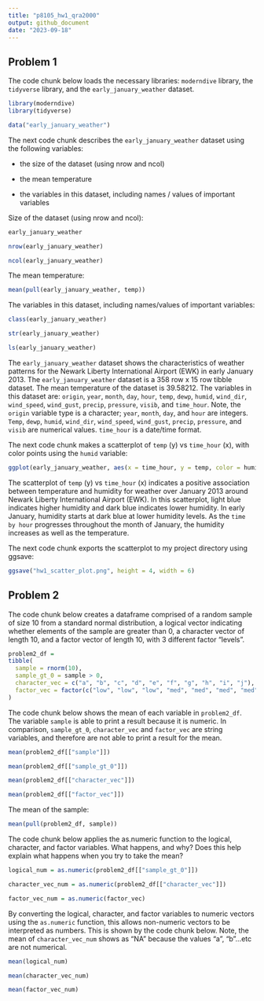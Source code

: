 ```yaml
---
title: "p8105_hw1_qra2000"
output: github_document
date: "2023-09-18"
---
```


## Problem 1

The code chunk below loads the necessary libraries: `moderndive` library, the `tidyverse` library, and the `early_january_weather` dataset.

```r
library(moderndive)
library(tidyverse)
```

```r
data("early_january_weather")
```

The next code chunk describes the `early_january_weather` dataset using the following variables:

*   the size of the dataset (using nrow and ncol)

*   the mean temperature

*   the variables in this dataset, including names / values of important variables

Size of the dataset (using nrow and ncol):
```r
early_january_weather

nrow(early_january_weather)

ncol(early_january_weather)
```

The mean temperature:
```r
mean(pull(early_january_weather, temp))
```

The variables in this dataset, including names/values of important variables:

```r
class(early_january_weather)

str(early_january_weather)

ls(early_january_weather)
```

The `early_january_weather` dataset shows the characteristics of weather patterns for the Newark Liberty International Airport (EWK) in early January 2013. The `early_january_weather` dataset is a 358 row x 15 row tibble dataset. The mean temperature of the dataset is 39.58212. The variables in this dataset are: `origin`, `year`, `month`, `day`, `hour`, `temp`, `dewp`, `humid`, `wind_dir`, `wind_speed`, `wind_gust`, `precip`, `pressure`, `visib`, and `time_hour`. Note, the `origin` variable type is a character; `year`, `month`, `day`, and `hour` are integers. `Temp`, `dewp`, `humid`, `wind_dir`, `wind_speed`, `wind_gust`, `precip`, `pressure`, and `visib` are numerical values. `time_hour` is a date/time format.

The next code chunk makes a scatterplot of `temp` (y) vs `time_hour` (x), with color points using the `humid` variable:

```r
ggplot(early_january_weather, aes(x = time_hour, y = temp, color = humid)) + geom_point()
```

The scatterplot of `temp` (y) vs `time_hour` (x) indicates a positive association between temperature and humidity for weather over January 2013 around Newark Liberty International Airport (EWK). In this scatterplot, light blue indicates higher humidity and dark blue indicates lower humidity. In early January, humidity starts at dark blue at lower humidity levels. As the `time by hour` progresses throughout the month of January, the humidity increases as well as the temperature.

The next code chunk exports the scatterplot to my project directory using ggsave:

```r
ggsave("hw1_scatter_plot.png", height = 4, width = 6)
```

## Problem 2

The code chunk below creates a dataframe comprised of a random sample of size 10 from a standard normal distribution, a logical vector indicating whether elements of the sample are greater than 0, a character vector of length 10, and a factor vector of length 10, with 3 different factor “levels”.

```r
problem2_df = 
tibble(
  sample = rnorm(10),
  sample_gt_0 = sample > 0,
  character_vec = c("a", "b", "c", "d", "e", "f", "g", "h", "i", "j"),
  factor_vec = factor(c("low", "low", "low", "med", "med", "med", "med", "high", "high", "high"))
)
```

The code chunk below shows the mean of each variable in `problem2_df`. The variable `sample` is able to print a result because it is numeric. In comparison, `sample_gt_0`,  `character_vec` and `factor_vec` are string variables, and therefore are not able to print a result for the mean. 

```r
mean(problem2_df[["sample"]])

mean(problem2_df[["sample_gt_0"]])

mean(problem2_df[["character_vec"]])

mean(problem2_df[["factor_vec"]]) 
```

The mean of the sample:

```r
mean(pull(problem2_df, sample))
```

The code chunk below applies the as.numeric function to the logical, character, and factor variables. What happens, and why? Does this help explain what happens when you try to take the mean?

```r
logical_num = as.numeric(problem2_df[["sample_gt_0"]])

character_vec_num = as.numeric(problem2_df[["character_vec"]])

factor_vec_num = as.numeric(factor_vec)
```

By converting the logical, character, and factor variables to numeric vectors using the `as.numeric` function, this allows non-numeric vectors to be interpreted as numbers. This is shown by the code chunk below. Note, the mean of `character_vec_num` shows as "NA" because the values "a", "b"...etc are not numerical. 

```r
mean(logical_num)

mean(character_vec_num)

mean(factor_vec_num)
```




















